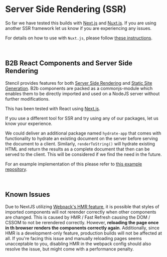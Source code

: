 
<Meta title="Getting Started/SSR" />

# Server Side Rendering (SSR)

So far we have tested this builds with [Next.js](https://nextjs.org/) and [Nuxt.js](https://nuxtjs.org/). If you are
using another SSR framework let us know if you are experiencing any issues.

For details on how to use with `Nuxt.js`, please follow [these instructions](?path=/docs/getting-started-vue--page#how-to-use-b2b-core-components-in-nuxt-2).

<br />

## B2B React Components and Server Side Rendering

Stencil provides features for both [Server Side Rendering](https://stenciljs.com/docs/hydrate-app) and [Static Site
Generation](https://stenciljs.com/docs/static-site-generation). B2b components are packed as a commonjs-module which
enables them to be directly imported and used on a NodeJS server without further modifications.

This has been tested with React using [Next.js](https://nextjs.org/).

If you use a different tool for SSR and try using any of our packages, let us know your experience.

We could deliver an additional package named `hydrate-app` that comes with functionality to hydrate an
existing document on the server before serving the document to a client. Similarly, `renderToString()` will hydrate
existing HTML and return the results as a complete document that then can be served to the client. This will be
considered if we find the need in the future.

For an example implementation of this please refer to [this example repository](https://github.com/Ronaldo-Maciel/nextjs-stencil-ssr).

<br />

## Known Issues

Due to NextJS utilizing [Webpack's HMR feature](https://webpack.js.org/concepts/hot-module-replacement/), it is
possible that styles of imported components will not rerender correctly when other components are changed. This is caused by HMR / Fast Refresh causing the DOM / CSSOM to not be rerendered correctly.
However, **reloading the page once in th browser renders the components correctly again**. Additionally, since HMR is a development-only feature, production builds will not be affected at all. If you're facing this issue and manually reloading pages seems unacceptable to you, disabling HMR in the webpack config should also resolve the issue, but might come with a performance penalty.
